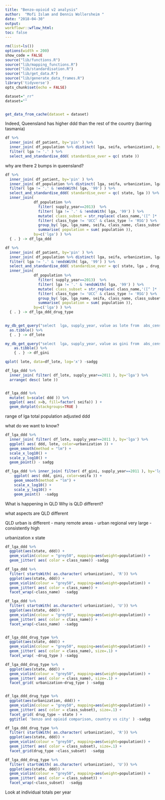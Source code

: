 ```yaml
---
title: "Benzo-opioid v2 analysis"
author:  "Mofi Islam and Dennis Wollersheim "
date: "2018-04-30"
output:
workflowr::wflow_html:
toc: false
---
```


```r

rm(list=ls())
options(width = 200)
show_code = FALSE
source("lib/functions.R")
source("lib/mapping_functions.R")
source("lib/standardisation.R")
source("lib/get_data.R")
source("lib/generate_data_frames.R")
library('tidyverse')
opts_chunk$set(echo = FALSE)

```


```r

dataset="_rr"
dataset=""


get_data_from_cache(dataset = dataset)


```


Indeed, Queensland has higher ddd than the rest of the country (barring tasmania)
```r

df %>%
  inner_join( df_patient, by='pin' ) %>%
  inner_join( df_population %>% distinct( lga, seifa, urbanization), by='lga' ) %>%
  filter( lga != '.' ) %>%
  select_and_standardise_ddd( standardise_over = qc( state ))

```
why are there 2 bumps in queensland?

```r

df %>%
  inner_join( df_patient, by='pin' ) %>%
  inner_join( df_population %>% distinct( lga, seifa, urbanization, lga_name), by='lga' ) %>%
  filter( lga != '.' & !endsWith( lga, '99') ) %>%
  select_and_standardise_ddd( standardise_over = qc( state, lga )) %>%
  inner_join( 
             df_population %>% 
               filter( supply_year==2013)  %>%
               filter( lga != '.' & !endsWith( lga, '99') ) %>%
               mutate( class_subset = str_replace( class_name,'([^ ]* [^ ]*).*',"\\1"  )) %>%
               filter( class_type != 'UCC' & class_type != 'RSG') %>%
               group_by( lga, lga_name, seifa, class_name, class_subset, urbanization  ) %>%
               summarise( population = sum( population )), 
             by=c('lga') ) %>% 
  { . } -> df_lga_ddd

df %>%
  inner_join( df_patient, by='pin' ) %>%
  inner_join( df_population %>% distinct( lga, seifa, urbanization, lga_name), by='lga' ) %>%
  filter( lga != '.' & !endsWith( lga, '99') ) %>%
  select_and_standardise_ddd( standardise_over = qc( state, lga , drug_type )) %>%
  inner_join( 
             df_population %>% 
               filter( supply_year==2013)  %>%
               filter( lga != '.' & !endsWith( lga, '99') ) %>%
               mutate( class_subset = str_replace( class_name,'([^ ]* [^ ]*).*',"\\1"  )) %>%
               filter( class_type != 'UCC' & class_type != 'RSG') %>%
               group_by( lga, lga_name, seifa, class_name, class_subset, urbanization  ) %>%
               summarise( population = sum( population )), 
             by=c('lga') ) %>% 
  { . } -> df_lga_ddd_drug_type
 

my_db_get_query("select  lga, supply_year, value as lote from  abs_census where measure_id = 'CENSUS_33'", 'mofi') %>%
  as.tibble() %>% 
  { . } -> df_lote

my_db_get_query("select  lga, supply_year, value as gini from  abs_census where measure_id = 'INCOME_41'", 'mofi') %>%
    as.tibble() %>% 
    { . } -> df_gini

qplot( lote, data=df_lote, log='x') -sadgg

df_lga_ddd %>%
  inner_join( filter( df_lote, supply_year==2011 ), by='lga') %>%
  arrange( desc( lote ))


df_lga_ddd %>%
  mutate( b=scale( ddd )) %>%
  ggplot( aes( x=b, fill=factor( seifa)) ) + 
  geom_dotplot(stackgroups=TRUE )


```

range of lga total population adjusted ddd

what do we want to know?



```r


df_lga_ddd %>%
  inner_join( filter( df_lote, supply_year==2011 ), by='lga') %>%
  ggplot( aes( ddd, lote, color=urbanization )) +
  geom_smooth(method = "lm") +
  scale_x_log10() +
  scale_y_log10() +
  geom_point() - sadgg

df_lga_ddd %>% inner_join( filter( df_gini, supply_year==2011 ), by='lga') %>%
    ggplot( aes( ddd, gini, color=seifa )) +
    geom_smooth(method = "lm") +
    scale_x_log10() +
    scale_y_log10() +
    geom_point()  -sadgg


```


What is happening in QLD
Why is QLD different?

what aspects are QLD different

QLD urban is different
 - many remote areas
  - urban regional very large  - consistently high 

urbanization x state

```r
 


df_lga_ddd %>%
  ggplot(aes(state, ddd)) +
  geom_violin(colour = "grey50", mapping=aes(weight=population)) +
  geom_jitter( aes( color = class_name)) -sadgg

df_lga_ddd %>%
  filter( startsWith( as.character( urbanization), 'R')) %>%
  ggplot(aes(state, ddd)) +
  geom_violin(colour = "grey50", mapping=aes(weight=population)) +
  geom_jitter( aes( color = class_name)) + 
  facet_wrap(~class_name)  -sadgg

df_lga_ddd %>%
  filter( startsWith( as.character( urbanization), 'U')) %>%
  ggplot(aes(state, ddd)) +
  geom_violin(colour = "grey50", mapping=aes(weight=population)) +
  geom_jitter( aes( color = class_name)) + 
  facet_wrap(~class_name)  -sadgg


df_lga_ddd_drug_type %>%
  ggplot(aes(state, ddd)) +
  geom_violin(colour = "grey50", mapping=aes(weight=population)) +
  geom_jitter( aes( color = class_name), size=.1) + 
  facet_wrap( ~drug_type ) -sadgg

df_lga_ddd_drug_type %>%
  ggplot(aes(state, ddd)) +
  geom_violin(colour = "grey50", mapping=aes(weight=population)) +
  geom_jitter( aes( color = class_name), size=.1) + 
  facet_grid( urbanization~drug_type ) -sadgg


df_lga_ddd_drug_type %>%
  ggplot(aes(urbanization, ddd)) +
  geom_violin(colour = "grey50", mapping=aes(weight=population)) +
  geom_jitter( aes( color = class_subset), size=.1) + 
  facet_grid( drug_type ~ state ) +
  ggtitle( 'benzo and opioid comparison, country vs city' ) -sadgg 

df_lga_ddd_drug_type %>%
  filter( startsWith( as.character( urbanization), 'R')) %>%
  ggplot(aes(state, ddd)) +
  geom_violin(colour = "grey50", mapping=aes(weight=population)) +
  geom_jitter( aes( color = class_subset), size=.1) + 
  facet_grid(drug_type ~class_subset)  -sadgg

df_lga_ddd_drug_type %>%
  filter( startsWith( as.character( urbanization), 'U')) %>%
  ggplot(aes(state, ddd)) +
  geom_violin(colour = "grey50", mapping=aes(weight=population)) +
  geom_jitter( aes( color = class_subset)) + 
  facet_wrap(~class_subset)  -sadgg

```


Look at individual totals per year

